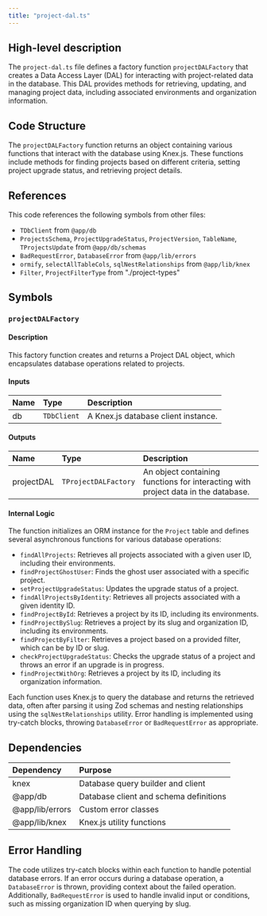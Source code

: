 ```yaml
---
title: "project-dal.ts"
---
```


## High-level description
The `project-dal.ts` file defines a factory function `projectDALFactory` that creates a Data Access Layer (DAL) for interacting with project-related data in the database. This DAL provides methods for retrieving, updating, and managing project data, including associated environments and organization information.

## Code Structure
The `projectDALFactory` function returns an object containing various functions that interact with the database using Knex.js. These functions include methods for finding projects based on different criteria, setting project upgrade status, and retrieving project details.

## References
This code references the following symbols from other files:

- `TDbClient` from `@app/db`
- `ProjectsSchema`, `ProjectUpgradeStatus`, `ProjectVersion`, `TableName`, `TProjectsUpdate` from `@app/db/schemas`
- `BadRequestError`, `DatabaseError` from `@app/lib/errors`
- `ormify`, `selectAllTableCols`, `sqlNestRelationships` from `@app/lib/knex`
- `Filter`, `ProjectFilterType` from "./project-types"

## Symbols

### `projectDALFactory`
#### Description
This factory function creates and returns a Project DAL object, which encapsulates database operations related to projects.

#### Inputs
| Name | Type | Description |
|:-----|:-----|:------------|
| db | `TDbClient` | A Knex.js database client instance. |

#### Outputs
| Name | Type | Description |
|:-----|:-----|:------------|
| projectDAL | `TProjectDALFactory` | An object containing functions for interacting with project data in the database. |

#### Internal Logic
The function initializes an ORM instance for the `Project` table and defines several asynchronous functions for various database operations:

- `findAllProjects`: Retrieves all projects associated with a given user ID, including their environments.
- `findProjectGhostUser`: Finds the ghost user associated with a specific project.
- `setProjectUpgradeStatus`: Updates the upgrade status of a project.
- `findAllProjectsByIdentity`: Retrieves all projects associated with a given identity ID.
- `findProjectById`: Retrieves a project by its ID, including its environments.
- `findProjectBySlug`: Retrieves a project by its slug and organization ID, including its environments.
- `findProjectByFilter`: Retrieves a project based on a provided filter, which can be by ID or slug.
- `checkProjectUpgradeStatus`: Checks the upgrade status of a project and throws an error if an upgrade is in progress.
- `findProjectWithOrg`: Retrieves a project by its ID, including its organization information.

Each function uses Knex.js to query the database and returns the retrieved data, often after parsing it using Zod schemas and nesting relationships using the `sqlNestRelationships` utility. Error handling is implemented using try-catch blocks, throwing `DatabaseError` or `BadRequestError` as appropriate.

## Dependencies
| Dependency | Purpose |
|:-----------|:--------|
| knex | Database query builder and client |
| @app/db | Database client and schema definitions |
| @app/lib/errors | Custom error classes |
| @app/lib/knex | Knex.js utility functions |

## Error Handling
The code utilizes try-catch blocks within each function to handle potential database errors. If an error occurs during a database operation, a `DatabaseError` is thrown, providing context about the failed operation. Additionally, `BadRequestError` is used to handle invalid input or conditions, such as missing organization ID when querying by slug.
